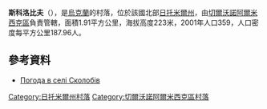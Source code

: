 {{coord|50|31|2|N|28|18|49|E|scale:30000|display=title}}

'''斯科洛比夫'''（{{lang-uk|Сколобів}}），是[[烏克蘭|烏克蘭]]的村落，位於該國北部[[日托米爾州|日托米爾州]]，由[[切爾沃諾阿爾米西克區|切爾沃諾阿爾米西克區]]負責管轄，面積1.91平方公里，海拔高度223米，2001年人口359，人口密度每平方公里187.96人。

==參考資料==
* [http://weather.in.ua/ua/zhitomirskaja/24010 Погода в селі Сколобів] {{Wayback|url=http://weather.in.ua/ua/zhitomirskaja/24010 |date=20161129145820 }}

{{DEFAULTSORT:Сколобів}}
[[Category:日托米爾州村落|Category:日托米爾州村落]]
[[Category:切爾沃諾阿爾米西克區村落|Category:切爾沃諾阿爾米西克區村落]]


{{Zhytomyr-geo-stub}}